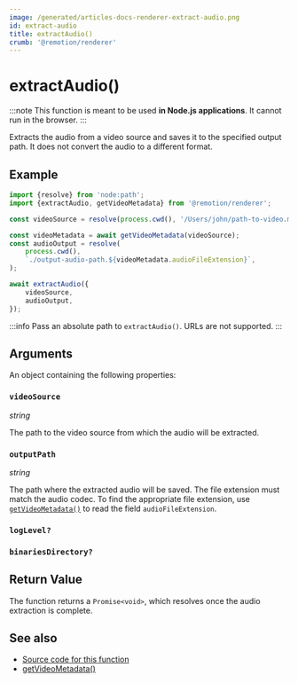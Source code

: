 ```yaml
---
image: /generated/articles-docs-renderer-extract-audio.png
id: extract-audio
title: extractAudio()
crumb: '@remotion/renderer'
---
```


# extractAudio()<AvailableFrom v="4.0.49" />

:::note
This function is meant to be used **in Node.js applications**. It cannot run in the browser.
:::

Extracts the audio from a video source and saves it to the specified output path. It does not convert the audio to a different format.

## Example

```ts twoslash
import {resolve} from 'node:path';
import {extractAudio, getVideoMetadata} from '@remotion/renderer';

const videoSource = resolve(process.cwd(), '/Users/john/path-to-video.mp4');

const videoMetadata = await getVideoMetadata(videoSource);
const audioOutput = resolve(
	process.cwd(),
	`./output-audio-path.${videoMetadata.audioFileExtension}`,
);

await extractAudio({
	videoSource,
	audioOutput,
});
```

:::info
Pass an absolute path to `extractAudio()`. URLs are not supported.
:::

## Arguments

An object containing the following properties:

### `videoSource`

_string_

The path to the video source from which the audio will be extracted.

### `outputPath`

_string_

The path where the extracted audio will be saved. The file extension must match the audio codec. To find the appropriate file extension, use [`getVideoMetadata()`](/docs/renderer/get-video-metadata) to read the field `audioFileExtension`.

### `logLevel?`

<Options id="log" />

### `binariesDirectory?`<AvailableFrom v="4.0.120" />

<Options id="binaries-directory" />

## Return Value

The function returns a `Promise<void>`, which resolves once the audio extraction is complete.

## See also

- [Source code for this function](https://github.com/remotion-dev/remotion/blob/main/packages/renderer/src/extract-audio.ts)
- [getVideoMetadata()](/docs/renderer/get-video-metadata)
